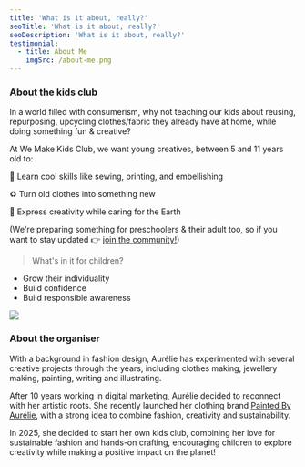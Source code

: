```yaml
---
title: 'What is it about, really?'
seoTitle: 'What is it about, really?'
seoDescription: 'What is it about, really?'
testimonial:
  - title: About Me
    imgSrc: /about-me.png
---
```


### About the kids club

In a world filled with consumerism, why not teaching our kids about reusing, repurposing, upcycling clothes/fabric they already have at home, while doing something fun & creative?

At We Make Kids Club, we want young creatives, between 5 and 11 years old to:

🎨 Learn cool skills like sewing, printing, and embellishing

♻️ Turn old clothes into something new

🌱 Express creativity while caring for the Earth

(We're preparing something for preschoolers & their adult too, so if you want to stay updated 👉 [join the community!](https://docs.google.com/forms/d/1zXuFdflCGaa1Cy5DssUORE_lylWr1A_G11lBxmnirxk/edit))

> What's in it for children?

* Grow their individuality
* Build confidence
* Build responsible awareness

![](/about-me.png)

### About the organiser

With a background in fashion design, Aurélie has experimented with several creative projects through the years, including clothes making, jewellery making, painting, writing and illustrating.

After 10 years working in digital marketing, Aurélie decided to reconnect with her artistic roots. She recently launched her clothing brand [Painted By Aurélie](https://www.etsy.com/uk/shop/PaintedByAurelie), with a strong idea to combine fashion, creativity and sustainability. 

In 2025, she decided to start her own kids club, combining her love for sustainable fashion and hands-on crafting, encouraging children to explore creativity while making a positive impact on the planet!
